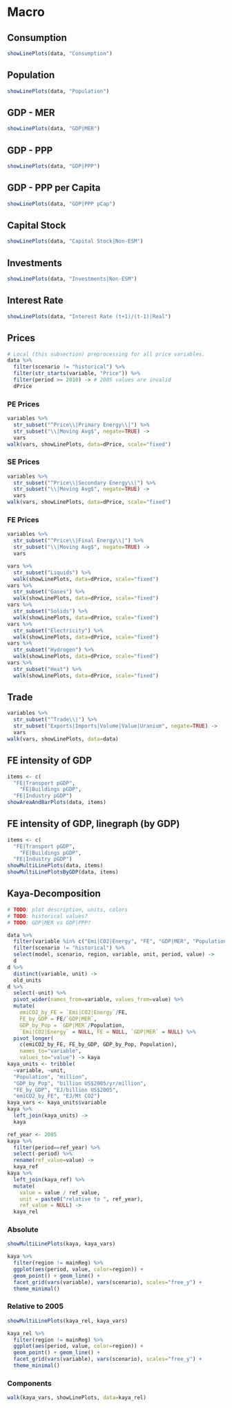 # Macro


## Consumption

```r
showLinePlots(data, "Consumption")
```


## Population

```r
showLinePlots(data, "Population")
```

## GDP - MER

```r
showLinePlots(data, "GDP|MER")
```


## GDP - PPP

```r
showLinePlots(data, "GDP|PPP")
```

## GDP - PPP per Capita

```r
showLinePlots(data, "GDP|PPP pCap")
```

## Capital Stock


```r
showLinePlots(data, "Capital Stock|Non-ESM")
```

## Investments

```r
showLinePlots(data, "Investments|Non-ESM")
```


## Interest Rate

```r
showLinePlots(data, "Interest Rate (t+1)/(t-1)|Real")
```

## Prices

```r
# Local (this subsection) preprocessing for all price variables.
data %>% 
  filter(scenario != "historical") %>%
  filter(str_starts(variable, "Price")) %>% 
  filter(period >= 2010) -> # 2005 values are invalid
  dPrice
```


### PE Prices

```r
variables %>% 
  str_subset("^Price\\|Primary Energy\\|") %>% 
  str_subset("\\|Moving Avg$", negate=TRUE) ->
  vars
walk(vars, showLinePlots, data=dPrice, scale="fixed")
```

### SE Prices


```r
variables %>% 
  str_subset("^Price\\|Secondary Energy\\|") %>% 
  str_subset("\\|Moving Avg$", negate=TRUE) ->
  vars
walk(vars, showLinePlots, data=dPrice, scale="fixed")
```

### FE Prices

```r
variables %>% 
  str_subset("^Price\\|Final Energy\\|") %>% 
  str_subset("\\|Moving Avg$", negate=TRUE) ->
  vars

vars %>% 
  str_subset("Liquids") %>% 
  walk(showLinePlots, data=dPrice, scale="fixed")
vars %>% 
  str_subset("Gases") %>% 
  walk(showLinePlots, data=dPrice, scale="fixed")
vars %>% 
  str_subset("Solids") %>% 
  walk(showLinePlots, data=dPrice, scale="fixed")
vars %>% 
  str_subset("Electricity") %>% 
  walk(showLinePlots, data=dPrice, scale="fixed")
vars %>% 
  str_subset("Hydrogen") %>% 
  walk(showLinePlots, data=dPrice, scale="fixed")
vars %>% 
  str_subset("Heat") %>% 
  walk(showLinePlots, data=dPrice, scale="fixed")
``` 

## Trade

```r
variables %>% 
  str_subset("^Trade\\|") %>% 
  str_subset("Exports|Imports|Volume|Value|Uranium", negate=TRUE) ->
  vars
walk(vars, showLinePlots, data=data)
```

## FE intensity of GDP

```r
items <- c(
  "FE|Transport pGDP",
	"FE|Buildings pGDP",
  "FE|Industry pGDP")
showAreaAndBarPlots(data, items)
```

## FE intensity of GDP, linegraph (by GDP)

```r
items <- c(
  "FE|Transport pGDP",
	"FE|Buildings pGDP",
  "FE|Industry pGDP")
showMultiLinePlots(data, items)
showMultiLinePlotsByGDP(data, items)
```

## Kaya-Decomposition

```r
# TODO: plot description, units, colors
# TODO: historical values?
# TODO: GDP|MER vs GDP|PPP?

data %>% 
  filter(variable %in% c("Emi|CO2|Energy", "FE", "GDP|MER", "Population")) %>% 
  filter(scenario != "historical") %>% 
  select(model, scenario, region, variable, unit, period, value) ->
  d
d %>% 
  distinct(variable, unit) ->
  old_units
d %>% 
  select(-unit) %>% 
  pivot_wider(names_from=variable, values_from=value) %>% 
  mutate(
    emiCO2_by_FE = `Emi|CO2|Energy`/FE,
    FE_by_GDP = FE/`GDP|MER`,
    GDP_by_Pop = `GDP|MER`/Population,
    `Emi|CO2|Energy` = NULL, FE = NULL, `GDP|MER` = NULL) %>% 
  pivot_longer(
    c(emiCO2_by_FE, FE_by_GDP, GDP_by_Pop, Population), 
    names_to="variable",
    values_to="value") -> kaya
kaya_units <- tribble(
  ~variable, ~unit,
  "Population", "million",
  "GDP_by_Pop", "billion US$2005/yr/million",
  "FE_by_GDP", "EJ/billion US$2005",
  "emiCO2_by_FE", "EJ/Mt CO2")
kaya_vars <- kaya_units$variable
kaya %>%
  left_join(kaya_units) ->
  kaya

ref_year <- 2005
kaya %>% 
  filter(period==ref_year) %>% 
  select(-period) %>% 
  rename(ref_value=value) -> 
  kaya_ref
kaya %>% 
  left_join(kaya_ref) %>% 
  mutate(
    value = value / ref_value,
    unit = paste0("relative to ", ref_year),
    ref_value = NULL) ->
  kaya_rel
```

### Absolute

```r
showMultiLinePlots(kaya, kaya_vars)

kaya %>% 
  filter(region != mainReg) %>% 
  ggplot(aes(period, value, color=region)) + 
  geom_point() + geom_line() +
  facet_grid(vars(variable), vars(scenario), scales="free_y") + 
  theme_minimal()
```

### Relative to 2005

```r
showMultiLinePlots(kaya_rel, kaya_vars)

kaya_rel %>% 
  filter(region != mainReg) %>% 
  ggplot(aes(period, value, color=region)) + 
  geom_point() + geom_line() +
  facet_grid(vars(variable), vars(scenario), scales="free_y") + 
  theme_minimal()
```

### Components

```r
walk(kaya_vars, showLinePlots, data=kaya_rel)
```
